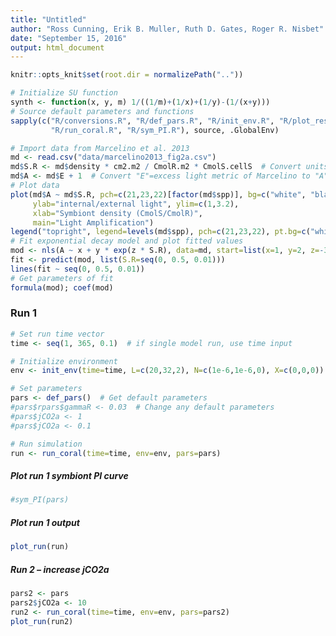 ```yaml
---
title: "Untitled"
author: "Ross Cunning, Erik B. Muller, Ruth D. Gates, Roger R. Nisbet"
date: "September 15, 2016"
output: html_document
---
```

```r
knitr::opts_knit$set(root.dir = normalizePath(".."))
```

```r
# Initialize SU function
synth <- function(x, y, m) 1/((1/m)+(1/x)+(1/y)-(1/(x+y)))
# Source default parameters and functions
sapply(c("R/conversions.R", "R/def_pars.R", "R/init_env.R", "R/plot_results.R",
         "R/run_coral.R", "R/sym_PI.R"), source, .GlobalEnv)
```

```r
# Import data from Marcelino et al. 2013
md <- read.csv("data/marcelino2013_fig2a.csv")
md$S.R <- md$density * cm2.m2 / CmolR.m2 * CmolS.cellS  # Convert units of symbiont density to CmolS/CmolR
md$A <- md$E + 1  # Convert "E"=excess light metric of Marcelino to "A"=amplification factor
# Plot data
plot(md$A ~ md$S.R, pch=c(21,23,22)[factor(md$spp)], bg=c("white", "black", "gray")[factor(md$spp)], 
     ylab="internal/external light", ylim=c(1,3.2),
     xlab="Symbiont density (CmolS/CmolR)",
     main="Light Amplification")
legend("topright", legend=levels(md$spp), pch=c(21,23,22), pt.bg=c("white", "black", "gray"), inset=0.02)
# Fit exponential decay model and plot fitted values
mod <- nls(A ~ x + y * exp(z * S.R), data=md, start=list(x=1, y=2, z=-3))
fit <- predict(mod, list(S.R=seq(0, 0.5, 0.01)))
lines(fit ~ seq(0, 0.5, 0.01))
# Get parameters of fit
formula(mod); coef(mod)
```

### Run 1
```r
# Set run time vector
time <- seq(1, 365, 0.1)  # if single model run, use time input

# Initialize environment
env <- init_env(time=time, L=c(20,32,2), N=c(1e-6,1e-6,0), X=c(0,0,0))

# Set parameters
pars <- def_pars()  # Get default parameters
#pars$rpars$gammaR <- 0.03  # Change any default parameters
#pars$jCO2a <- 1
#pars$jCO2a <- 0.1

# Run simulation
run <- run_coral(time=time, env=env, pars=pars)
```

##### Plot run 1 symbiont PI curve
```r
#sym_PI(pars)
```

##### Plot run 1 output
```r
plot_run(run)

```

##### Run 2 -- increase jCO2a
```r
pars2 <- pars
pars2$jCO2a <- 10
run2 <- run_coral(time=time, env=env, pars=pars2)
plot_run(run2)

```




